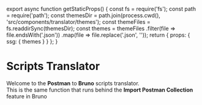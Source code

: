 
export async function getStaticProps() {
  const fs = require('fs');
  const path = require('path');
  const themesDir = path.join(process.cwd(), 'src/components/translator/themes');
  const themeFiles = fs.readdirSync(themesDir);
  const themes = themeFiles
    .filter(file => file.endsWith('.json'))
    .map(file => file.replace('.json', ''));
  return {
    props: {
      ssg: {
        themes
      }
    }
  };
}

# Scripts Translator

Welcome to the **Postman** to **Bruno** scripts translator. \
This is the same function that runs behind the **Import Postman Collection** feature in Bruno

<Translator />